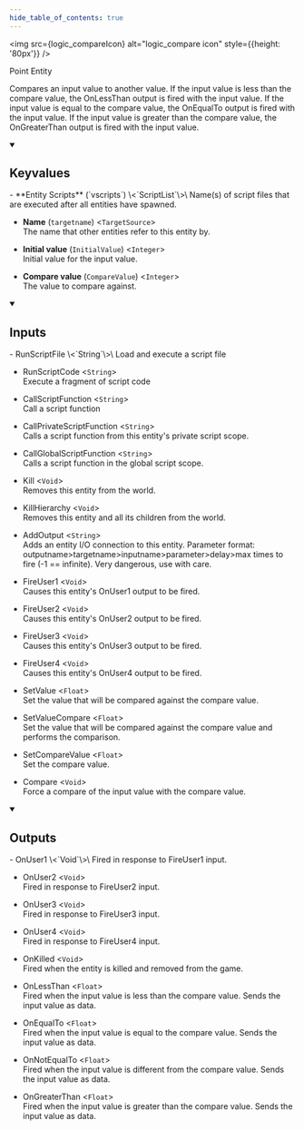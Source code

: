 ```yaml
---
hide_table_of_contents: true
---
```



<img src={logic_compareIcon} alt="logic_compare icon" style={{height: '80px'}} />

Point Entity

Compares an input value to another value. If the input value is less than the compare value, the OnLessThan output is fired with the input value. If the input value is equal to the compare value, the OnEqualTo output is fired with the input value. If the input value is greater than the compare value, the OnGreaterThan output is fired with the input value.

<details open>
<summary><h2>Keyvalues</h2></summary>
- **Entity Scripts** (`vscripts`) \<`ScriptList`\>\
Name(s) of script files that are executed after all entities have spawned.

- **Name** (`targetname`) \<`TargetSource`\>\
The name that other entities refer to this entity by.

- **Initial value** (`InitialValue`) \<`Integer`\>\
Initial value for the input value.

- **Compare value** (`CompareValue`) \<`Integer`\>\
The value to compare against.


 </details>
<details open>
<summary><h2>Inputs</h2></summary>
- RunScriptFile \<`String`\>\
Load and execute a script file

- RunScriptCode \<`String`\>\
Execute a fragment of script code

- CallScriptFunction \<`String`\>\
Call a script function

- CallPrivateScriptFunction \<`String`\>\
Calls a script function from this entity's private script scope.

- CallGlobalScriptFunction \<`String`\>\
Calls a script function in the global script scope.

- Kill \<`Void`\>\
Removes this entity from the world.

- KillHierarchy \<`Void`\>\
Removes this entity and all its children from the world.

- AddOutput \<`String`\>\
Adds an entity I/O connection to this entity. Parameter format: outputname&gt;targetname>inputname&gt;parameter&gt;delay&gt;max times to fire (-1 == infinite). Very dangerous, use with care.

- FireUser1 \<`Void`\>\
Causes this entity's OnUser1 output to be fired.

- FireUser2 \<`Void`\>\
Causes this entity's OnUser2 output to be fired.

- FireUser3 \<`Void`\>\
Causes this entity's OnUser3 output to be fired.

- FireUser4 \<`Void`\>\
Causes this entity's OnUser4 output to be fired.

- SetValue \<`Float`\>\
Set the value that will be compared against the compare value.

- SetValueCompare \<`Float`\>\
Set the value that will be compared against the compare value and performs the comparison.

- SetCompareValue \<`Float`\>\
Set the compare value.

- Compare \<`Void`\>\
Force a compare of the input value with the compare value.


 </details>
<details open>
<summary><h2>Outputs</h2></summary>
- OnUser1 \<`Void`\>\
Fired in response to FireUser1 input.

- OnUser2 \<`Void`\>\
Fired in response to FireUser2 input.

- OnUser3 \<`Void`\>\
Fired in response to FireUser3 input.

- OnUser4 \<`Void`\>\
Fired in response to FireUser4 input.

- OnKilled \<`Void`\>\
Fired when the entity is killed and removed from the game.

- OnLessThan \<`Float`\>\
Fired when the input value is less than the compare value. Sends the input value as data.

- OnEqualTo \<`Float`\>\
Fired when the input value is equal to the compare value. Sends the input value as data.

- OnNotEqualTo \<`Float`\>\
Fired when the input value is different from the compare value. Sends the input value as data.

- OnGreaterThan \<`Float`\>\
Fired when the input value is greater than the compare value. Sends the input value as data.


 </details>